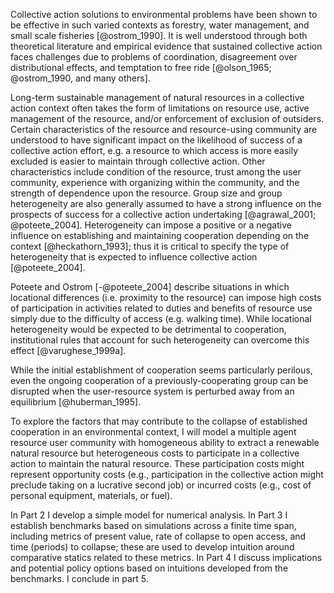 
Collective action solutions to environmental problems have been shown to be effective in such varied contexts as forestry, water management, and small scale fisheries [@ostrom_1990].  It is well understood through both theoretical literature and empirical evidence that sustained collective action faces challenges due to problems of coordination, disagreement over distributional effects, and temptation to free ride [@olson_1965; @ostrom_1990, and many others].  

Long-term sustainable management of natural resources in a collective action context often takes the form of limitations on resource use, active management of the resource, and/or enforcement of exclusion of outsiders.  Certain characteristics of the resource and resource-using community are understood to have significant impact on the likelihood of success of a collective action effort, e.g. a resource to which access is more easily excluded is easier to maintain through collective action.  Other characteristics include condition of the resource, trust among the user community, experience with organizing within the community, and the strength of dependence upon the resource.  Group size and group heterogeneity are also generally assumed to have a strong influence on the prospects of success for a collective action undertaking [@agrawal_2001; @poteete_2004].  Heterogeneity can impose a positive or a negative influence on establishing and maintaining cooperation depending on the context [@heckathorn_1993]; thus it is critical to specify the type of heterogeneity that is expected to influence collective action [@poteete_2004].

Poteete and Ostrom [-@poteete_2004] describe situations in which locational differences (i.e. proximity to the resource) can impose high costs of participation in activities related to duties and benefits of resource use simply due to the difficulty of access (e.g. walking time).  While locational heterogeneity would be expected to be detrimental to cooperation, institutional rules that account for such heterogeneity can overcome this effect [@varughese_1999a].

While the initial establishment of cooperation seems particularly perilous, even the ongoing cooperation of a previously-cooperating group can be disrupted when the user-resource system is perturbed away from an equilibrium [@huberman_1995].  

To explore the factors that may contribute to the collapse of established cooperation in an environmental context, I will model a multiple agent resource user community with homogeneous ability to extract a renewable natural resource but heterogeneous costs to participate in a collective action to maintain the natural resource.  These participation costs might represent opportunity costs (e.g., participation in the collective action might preclude taking on a lucrative second job) or incurred costs (e.g., cost of personal equipment, materials, or fuel).

In Part 2 I develop a simple model for numerical analysis.  In Part 3 I establish benchmarks based on simulations across a finite time span, including metrics of present value, rate of collapse to open access, and time (periods) to collapse; these are used to develop intuition around comparative statics related to these metrics.  In Part 4 I discuss implications and potential policy options based on intuitions developed from the benchmarks.  I conclude in part 5.
